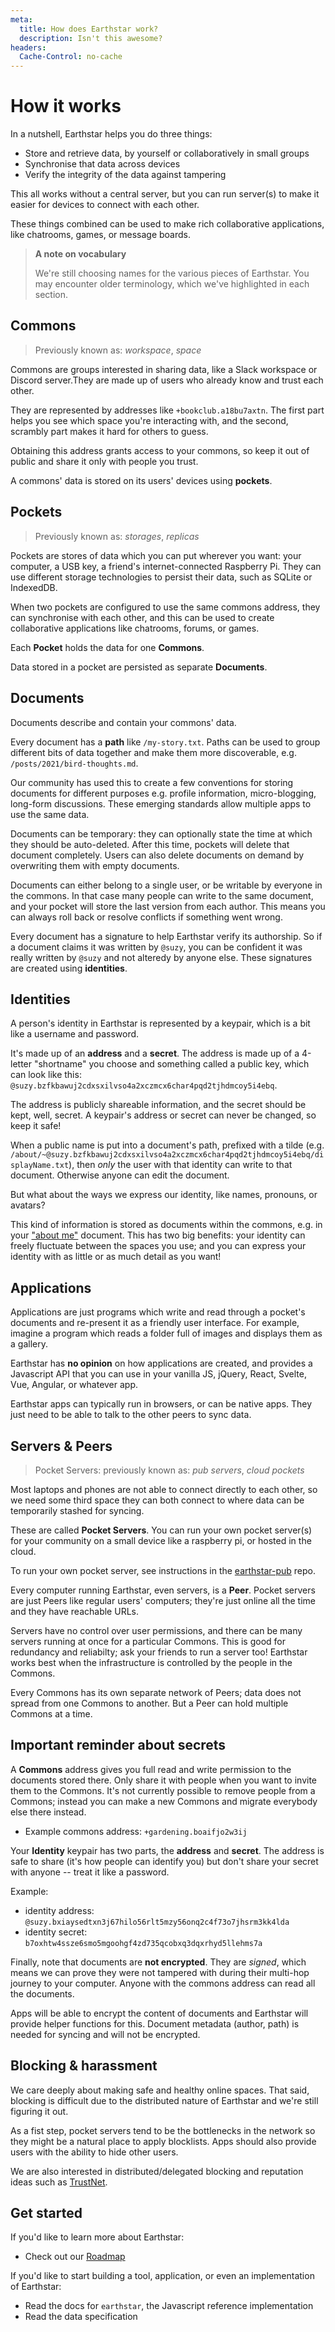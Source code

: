 ```yaml
---
meta:
  title: How does Earthstar work?
  description: Isn't this awesome?
headers:
  Cache-Control: no-cache
---
```


<div id="doc">

# How it works

In a nutshell, Earthstar helps you do three things:

- Store and retrieve data, by yourself or collaboratively in small groups
- Synchronise that data across devices
- Verify the integrity of the data against tampering

This all works without a central server, but you can run server(s) to make it easier for devices to connect with each other.

These things combined can be used to make rich collaborative applications, like chatrooms, games, or message boards.

> **A note on vocabulary**
>
> We're still choosing names for the various pieces of Earthstar.  You may encounter older terminology, which we've highlighted in each section.

## Commons

> Previously known as: *workspace*, *space*

Commons are groups interested in sharing data, like a Slack workspace or Discord server.They are made up of users who already know and trust each other.

They are represented by addresses like `+bookclub.a18bu7axtn`. The first part helps you see which space you're interacting with, and the second, scrambly part makes it hard for others to guess.

Obtaining this address grants access to your commons, so keep it out of public and share it only with people you trust.

A commons' data is stored on its users' devices using **pockets**.

## Pockets

> Previously known as: *storages*, *replicas*

Pockets are stores of data which you can put wherever you want: your computer, a USB key, a friend's internet-connected Raspberry Pi. They can use different storage technologies to persist their data, such as SQLite or IndexedDB.

When two pockets are configured to use the same commons address, they can synchronise with each other, and this can be used to create collaborative applications like chatrooms, forums, or games.

Each **Pocket** holds the data for one **Commons**.

Data stored in a pocket are persisted as separate **Documents**.

## Documents

Documents describe and contain your commons' data.

Every document has a **path** like `/my-story.txt`. Paths can be used to group different bits of data together and make them more discoverable, e.g. `/posts/2021/bird-thoughts.md`.

Our community has used this to create a few conventions for storing documents for different purposes e.g. profile information, micro-blogging, long-form discussions.  These emerging standards allow multiple apps to use the same data.

Documents can be temporary: they can optionally state the time at which they should be auto-deleted.  After this time, pockets will delete that document completely.  Users can also delete documents on demand by overwriting them with empty documents.

Documents can either belong to a single user, or be writable by everyone in the commons.  In that case many people can write to the same document, and your pocket will store the last version from each author. This means you can always roll back or resolve conflicts if something went wrong.

Every document has a signature to help Earthstar verify its authorship. So if a document claims it was written by `@suzy`, you can be confident it was really written by `@suzy` and not alteredy by anyone else. These signatures are created using **identities**.

## Identities

A person's identity in Earthstar is represented by a keypair, which is a bit like a username and password.

It's made up of an **address** and a **secret**. The address is made up of a 4-letter "shortname" you choose and something called a public key, which can look like this: `@suzy.bzfkbawuj2cdxsxilvso4a2xczmcx6char4pqd2tjhdmcoy5i4ebq`.

The address is publicly shareable information, and the secret should be kept, well, secret. A keypair's address or secret can never be changed, so keep it safe!

When a public name is put into a document's path, prefixed with a tilde (e.g. `/about/~@suzy.bzfkbawuj2cdxsxilvso4a2xczmcx6char4pqd2tjhdmcoy5i4ebq/displayName.txt`), then _only_ the user with that identity can write to that document.  Otherwise anyone can edit the document.

But what about the ways we express our identity, like names, pronouns, or avatars?

This kind of information is stored as documents within the commons, e.g. in your ["about me"](https://github.com/earthstar-project/earthstar/wiki/Standard-paths-and-data-formats-used-by-apps#about-author-profile-info) document. This has two big benefits: your identity can freely fluctuate between the spaces you use; and you can express your identity with as little or as much detail as you want!

## Applications

Applications are just programs which write and read through a pocket's documents and re-present it as a friendly user interface. For example, imagine a program which reads a folder full of images and displays them as a gallery.

Earthstar has **no opinion** on how applications are created, and provides a Javascript API that you can use in your vanilla JS, jQuery, React, Svelte, Vue, Angular, or whatever app.

Earthstar apps can typically run in browsers, or can be native apps.  They just need to be able to talk to the other peers to sync data.

## Servers & Peers

> Pocket Servers: previously known as: *pub servers*, *cloud pockets*

Most laptops and phones are not able to connect directly to each other, so we need some third space they can both connect to where data can be temporarily stashed for syncing.

These are called **Pocket Servers**.  You can run your own pocket server(s) for your community on a small device like a raspberry pi, or hosted in the cloud.

To run your own pocket server, see instructions in the [earthstar-pub](https://github.com/earthstar-project/earthstar-pub/#how-to-deploy) repo.

Every computer running Earthstar, even servers, is a **Peer**.  Pocket servers are just Peers like regular users' computers; they're just online all the time and they have reachable URLs.

Servers have no control over user permissions, and there can be many servers running at once for a particular Commons.  This is good for redundancy and reliabilty; ask your friends to run a server too!  Earthstar works best when the infrastructure is controlled by the people in the Commons.

Every Commons has its own separate network of Peers; data does not spread from one Commons to another.  But a Peer can hold multiple Commons at a time.

## Important reminder about secrets

A **Commons** address gives you full read and write permission to the documents stored there.  Only share it with people when you want to invite them to the Commons.  It's not currently possible to remove people from a Commons; instead you can make a new Commons and migrate everybody else there instead.

* Example commons address: `+gardening.boaifjo2w3ij`

Your **Identity** keypair has two parts, the **address** and **secret**.  The address is safe to share (it's how people can identify you) but don't share your secret with anyone -- treat it like a password.

Example:

* identity address: `@suzy.bxiaysedtxn3j67hilo56rlt5mzy56onq2c4f73o7jhsrm3kk4lda`
* identity secret: `b7oxhtw4ssze6smo5mgoohgf4zd735qcobxq3dqxrhyd5llehms7a`

Finally, note that documents are **not encrypted**.  They are *signed*, which means we can prove they were not tampered with during their multi-hop journey to your computer.  Anyone with the commons address can read all the documents.

Apps will be able to encrypt the content of documents and Earthstar will provide helper functions for this.  Document metadata (author, path) is needed for syncing and will not be encrypted.

## Blocking & harassment

We care deeply about making safe and healthy online spaces.  That said, blocking is difficult due to the distributed nature of Earthstar and we're still figuring it out.

As a fist step, pocket servers tend to be the bottlenecks in the network so they might be a natural place to apply blocklists.  Apps should also provide users with the ability to hide other users.

We are also interested in distributed/delegated blocking and reputation ideas such as [TrustNet](https://cblgh.org/dl/trustnet-cblgh.pdf).

## Get started

If you'd like to learn more about Earthstar:

- Check out our [Roadmap](/get-started/roadmap)

If you'd like to start building a tool, application, or even an implementation of Earthstar:

- Read the docs for `earthstar`, the Javascript reference implementation
- Read the data specification

</div>
